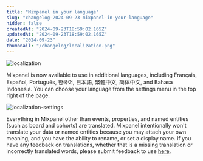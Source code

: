 ```yaml
---
title: "Mixpanel in your language"
slug: "changelog-2024-09-23-mixpanel-in-your-language"
hidden: false
createdAt: "2024-09-23T18:59:02.165Z"
updatedAt: "2024-09-23T18:59:02.165Z"
date: "2024-09-23"
thumbnail: "/changelog/localization.png"
---
```

![localization](/changelog/localization.png)

Mixpanel is now available to use in additional languages, including Français, Español, Português, 한국어, 日本語, 繁體中文, 简体中文, and Bahasa Indonesia. You can choose your language from the settings menu in the top right of the page.

![localization-settings](/changelog/localization-settings.gif)

Everything in Mixpanel other than events, properties, and named entities (such as board and cohorts) are translated. Mixpanel intentionally won't translate your data or named entities because you may attach your own meaning, and you have the ability to rename, or set a display name. If you have any feedback on translations, whether that is a missing translation or incorrectly translated words, please submit feedback to use [here](http://mixpanel.com/submit-feedback).
